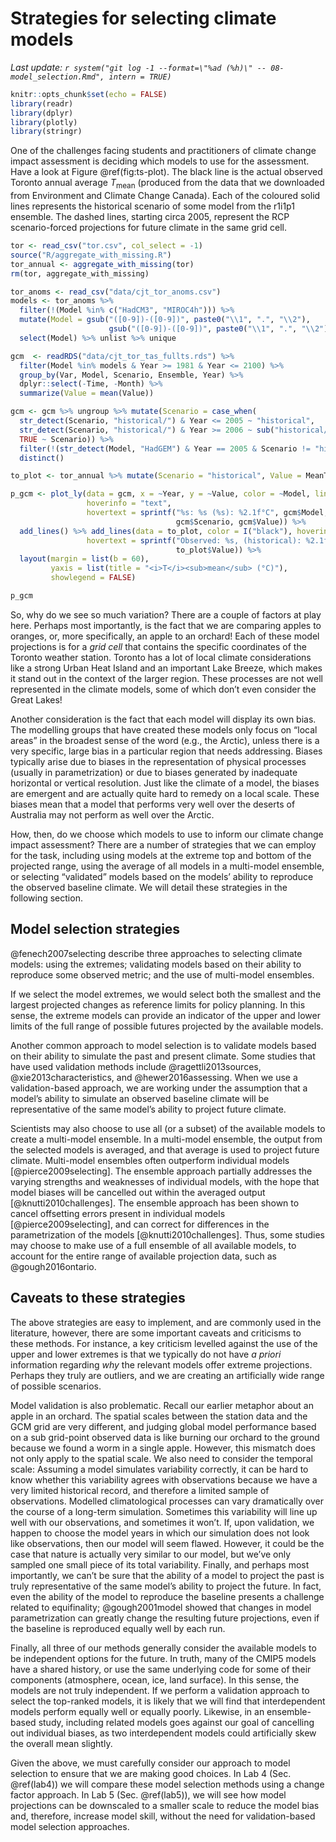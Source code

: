 # Strategies for selecting climate models {#modelselection}

_Last update: `r system("git log -1 --format=\"%ad (%h)\" -- 08-model_selection.Rmd", intern = TRUE)`_

```r
knitr::opts_chunk$set(echo = FALSE)
library(readr)
library(dplyr)
library(plotly)
library(stringr)
```

One of the challenges facing students and practitioners of climate change impact assessment is deciding which models to use for the assessment. Have a look at Figure \@ref(fig:ts-plot). The black line is the actual observed Toronto annual average $T_{\textrm{mean}}$ (produced from the data that we downloaded from Environment and Climate Change Canada). Each of the coloured solid lines represents the historical scenario of some model from the r1i1p1 ensemble. The dashed lines, starting circa 2005, represent the RCP scenario-forced projections for future climate in the same grid cell. 

```r

tor <- read_csv("tor.csv", col_select = -1)
source("R/aggregate_with_missing.R")
tor_annual <- aggregate_with_missing(tor)
rm(tor, aggregate_with_missing)

tor_anoms <- read_csv("data/cjt_tor_anoms.csv")
models <- tor_anoms %>%
  filter(!(Model %in% c("HadCM3", "MIROC4h"))) %>%
  mutate(Model = gsub("([0-9])-([0-9])", paste0("\\1", ".", "\\2"),
                      gsub("([0-9])-([0-9])", paste0("\\1", ".", "\\2"), Model))) %>%
  select(Model) %>% unlist %>% unique

gcm  <- readRDS("data/cjt_tor_tas_fullts.rds") %>%
  filter(Model %in% models & Year >= 1981 & Year <= 2100) %>%
  group_by(Var, Model, Scenario, Ensemble, Year) %>%
  dplyr::select(-Time, -Month) %>%
  summarize(Value = mean(Value))

gcm <- gcm %>% ungroup %>% mutate(Scenario = case_when(
  str_detect(Scenario, "historical/") & Year <= 2005 ~ "historical",
  str_detect(Scenario, "historical/") & Year >= 2006 ~ sub("historical/", "", Scenario),
  TRUE ~ Scenario)) %>%
  filter(!(str_detect(Model, "HadGEM") & Year == 2005 & Scenario != "historical")) %>%
  distinct()

to_plot <- tor_annual %>% mutate(Scenario = "historical", Value = MeanTemp)

p_gcm <- plot_ly(data = gcm, x = ~Year, y = ~Value, color = ~Model, linetype = ~Scenario,
                 hoverinfo = "text",
                 hovertext = sprintf("%s: %s (%s): %2.1f°C", gcm$Model, gcm$Year,
                                     gcm$Scenario, gcm$Value)) %>%
  add_lines() %>% add_lines(data = to_plot, color = I("black"), hoverinfo = "text",
                 hovertext = sprintf("Observed: %s, (historical): %2.1f°C", to_plot$Year,
                                     to_plot$Value)) %>%
  layout(margin = list(b = 60),
         yaxis = list(title = "<i>T</i><sub>mean</sub> (°C)"), 
         showlegend = FALSE)

p_gcm
```

So, why do we see so much variation? There are a couple of factors at play here. Perhaps most importantly, is the fact that we are comparing apples to oranges, or, more specifically, an apple to an orchard! Each of these model projections is for a _grid cell_ that contains the specific coordinates of the Toronto weather station. Toronto has a lot of local climate considerations like a strong Urban Heat Island and an important Lake Breeze, which makes it stand out in the context of the larger region. These processes are not well represented in the climate models, some of which don't even consider the Great Lakes!

Another consideration is the fact that each model will display its own bias. The modelling groups that have created these models only focus on "local areas" in the broadest sense of the word (e.g., the Arctic), unless there is a very specific, large bias in a particular region that needs addressing. Biases typically arise due to biases in the representation of physical processes (usually in parametrization) or due to biases generated by inadequate horizontal or vertical resolution. Just like the climate of a model, the biases are emergent and are actually quite hard to remedy on a local scale. These biases mean that a model that performs very well over the deserts of Australia may not perform as well over the Arctic. 

How, then, do we choose which models to use to inform our climate change impact assessment? There are a number of strategies that we can employ for the task, including using models at the extreme top and bottom of the projected range, using the average of all models in a multi-model ensemble, or selecting "validated" models based on the models' ability to reproduce the observed baseline climate. We will detail these strategies in the following section.

## Model selection strategies 

@fenech2007selecting describe three approaches to selecting climate models: using the extremes; validating models based on their ability to reproduce some observed metric; and the use of multi-model ensembles.

If we select the model extremes, we would select both the smallest and the largest projected changes as reference limits for policy planning. In this sense, the extreme models can provide an indicator of the upper and lower limits of the full range of possible futures projected by the available models.

Another common approach to model selection is to validate models based on their ability to simulate the past and present climate. Some studies that have used validation methods include @ragettli2013sources, @xie2013characteristics, and @hewer2016assessing. When we use a validation-based approach, we are working under the assumption that a model's ability to simulate an observed baseline climate will be representative of the same model's ability to project future climate. 

Scientists may also choose to use all (or a subset) of the available models to create a multi-model ensemble. In a multi-model ensemble, the output from the selected models is averaged, and that average is used to project future climate. Multi-model ensembles often outperform individual models [@pierce2009selecting]. The ensemble approach partially addresses the varying strengths and weaknesses of individual models, with the hope that model biases will be cancelled out within the averaged output [@knutti2010challenges]. The ensemble approach has been shown to cancel offsetting errors present in individual models [@pierce2009selecting], and can correct for differences in the parametrization of the models [@knutti2010challenges]. Thus, some studies may choose to make use of a full ensemble of all available models, to account for the entire range of available projection data, such as @gough2016ontario.

## Caveats to these strategies {#selectioncaveats}

The above strategies are easy to implement, and are commonly used in the literature, however, there are some important caveats and criticisms to these methods. For instance, a key criticism levelled against the use of the upper and lower extremes is that we typically do not have _a priori_ information regarding _why_ the relevant models offer extreme projections. Perhaps they truly are outliers, and we are creating an artificially wide range of possible scenarios.

Model validation is also problematic. Recall our earlier metaphor about an apple in an orchard. The spatial scales between the station data and the GCM grid are very different, and judging global model performance based on a sub grid-point observed data is like burning our orchard to the ground because we found a worm in a single apple. However, this mismatch does not only apply to the spatial scale. We also need to consider the temporal scale: Assuming a model simulates variability correctly, it can be hard to know whether this variability agrees with observations because we have a very limited historical record, and therefore a limited sample of observations. Modelled climatological processes can vary dramatically over the course of a long-term simulation. Sometimes this variability will line up well with our observations, and sometimes it won't. If, upon validation, we happen to choose the model years in which our simulation does not look like observations, then our model will seem flawed. However, it could be the case that nature is actually very similar to our model, but we've only sampled one small piece of its total variability. Finally, and perhaps most importantly, we can't be sure that the ability of a model to project the past is truly representative of the same model's ability to project the future. In fact, even the ability of the model to reproduce the baseline presents a challenge related to equifinality; @gough2001model showed that changes in model parametrization can greatly change the resulting future projections, even if the baseline is reproduced equally well by each run.

Finally, all three of our methods generally consider the available models to be independent options for the future. In truth, many of the CMIP5 models have a shared history, or use the same underlying code for some of their components (atmosphere, ocean, ice, land surface). In this sense, the models are not truly independent. If we perform a validation approach to select the top-ranked models, it is likely that we will find that interdependent models perform equally well or equally poorly. Likewise, in an ensemble-based study, including related models goes against our goal of cancelling out individual biases, as two interdependent models could artificially skew the overall mean slightly. 

Given the above, we must carefully consider our approach to model selection to ensure that we are making good choices. In Lab 4 (Sec. \@ref(lab4)) we will compare these model selection methods using a change factor approach. In Lab 5 (Sec. \@ref(lab5)), we will see how model projections can be downscaled to a smaller scale to reduce the model bias and, therefore, increase model skill, without the need for validation-based model selection approaches.

